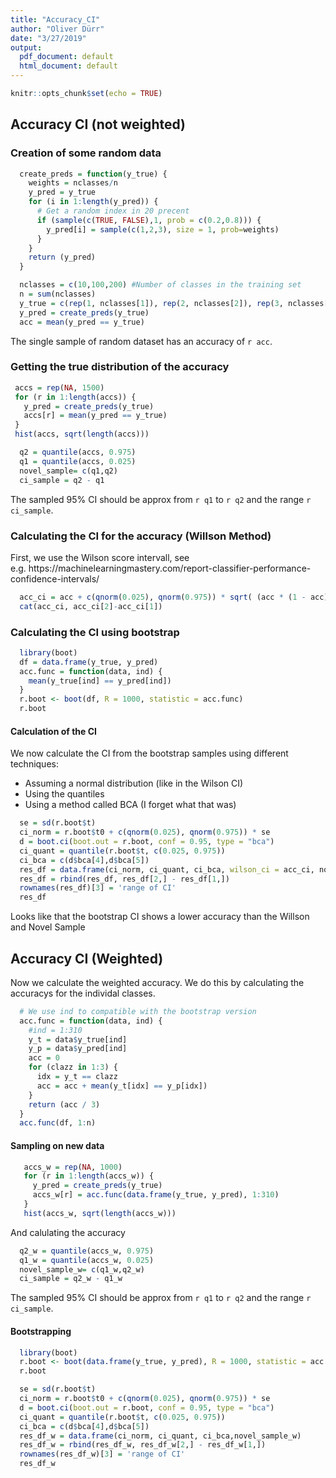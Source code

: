 ```yaml
---
title: "Accuracy_CI"
author: "Oliver Dürr"
date: "3/27/2019"
output:
  pdf_document: default
  html_document: default
---
```


```r
knitr::opts_chunk$set(echo = TRUE)
```

## Accuracy CI (not weighted)

### Creation of some random data

```r
  create_preds = function(y_true) {
    weights = nclasses/n
    y_pred = y_true
    for (i in 1:length(y_pred)) {
      # Get a random index in 20 precent
      if (sample(c(TRUE, FALSE),1, prob = c(0.2,0.8))) {
        y_pred[i] = sample(c(1,2,3), size = 1, prob=weights)
      }
    } 
    return (y_pred)
  }

  nclasses = c(10,100,200) #Number of classes in the training set 
  n = sum(nclasses)
  y_true = c(rep(1, nclasses[1]), rep(2, nclasses[2]), rep(3, nclasses[3])) #True_labels in the testset
  y_pred = create_preds(y_true)
  acc = mean(y_pred == y_true) 
```
The single sample of random dataset has an accuracy of `r acc`.

### Getting the true distribution of the accuracy
```r
 accs = rep(NA, 1500)
 for (r in 1:length(accs)) {
   y_pred = create_preds(y_true)
   accs[r] = mean(y_pred == y_true) 
 }
 hist(accs, sqrt(length(accs)))
```
```r
  q2 = quantile(accs, 0.975) 
  q1 = quantile(accs, 0.025)
  novel_sample= c(q1,q2)
  ci_sample = q2 - q1
```

The sampled 95% CI should be approx from `r q1` to `r q2` and the range `r ci_sample`.

### Calculating the CI for the accuracy (Willson Method) 

First, we use the Wilson score intervall, see e.g. https://machinelearningmastery.com/report-classifier-performance-confidence-intervals/

```r
  acc_ci = acc + c(qnorm(0.025), qnorm(0.975)) * sqrt( (acc * (1 - acc)) / n)
  cat(acc_ci, acc_ci[2]-acc_ci[1])
```
### Calculating the CI using bootstrap
```r
  library(boot)
  df = data.frame(y_true, y_pred)
  acc.func = function(data, ind) {
    mean(y_true[ind] == y_pred[ind])
  }
  r.boot <- boot(df, R = 1000, statistic = acc.func)
  r.boot
```
#### Calculation of the CI 

We now calculate the CI from the bootstrap samples using different techniques:

* Assuming a normal distribution (like in the Wilson CI)
* Using the quantiles
* Using a method called BCA (I forget what that was)

```r
  se = sd(r.boot$t)
  ci_norm = r.boot$t0 + c(qnorm(0.025), qnorm(0.975)) * se
  d = boot.ci(boot.out = r.boot, conf = 0.95, type = "bca")
  ci_quant = quantile(r.boot$t, c(0.025, 0.975))
  ci_bca = c(d$bca[4],d$bca[5]) 
  res_df = data.frame(ci_norm, ci_quant, ci_bca, wilson_ci = acc_ci, novel_sample)
  res_df = rbind(res_df, res_df[2,] - res_df[1,])
  rownames(res_df)[3] = 'range of CI'
  res_df
```

Looks like that the bootstrap CI shows a lower accuracy than the Willson and Novel Sample



## Accuracy CI (Weighted)
Now we calculate the weighted accuracy. We do this by calculating the accuracys for the individal classes.

```r
  # We use ind to compatible with the bootstrap version
  acc.func = function(data, ind) {
    #ind = 1:310
    y_t = data$y_true[ind]
    y_p = data$y_pred[ind]
    acc = 0
    for (clazz in 1:3) {
      idx = y_t == clazz
      acc = acc + mean(y_t[idx] == y_p[idx])
    }
    return (acc / 3)
  }
  acc.func(df, 1:n)
```

#### Sampling on new data
```r
   accs_w = rep(NA, 1000)
   for (r in 1:length(accs_w)) {
     y_pred = create_preds(y_true)
     accs_w[r] = acc.func(data.frame(y_true, y_pred), 1:310)
   }
   hist(accs_w, sqrt(length(accs_w)))
```

And calulating the accuracy 
```r
  q2_w = quantile(accs_w, 0.975) 
  q1_w = quantile(accs_w, 0.025)
  novel_sample_w= c(q1_w,q2_w)
  ci_sample = q2_w - q1_w
```
The sampled 95% CI should be approx from `r q1` to `r q2` and the range `r ci_sample`.


#### Bootstrapping
```r
  library(boot)
  r.boot <- boot(data.frame(y_true, y_pred), R = 1000, statistic = acc.func)
  r.boot
```
```r
  se = sd(r.boot$t)
  ci_norm = r.boot$t0 + c(qnorm(0.025), qnorm(0.975)) * se
  d = boot.ci(boot.out = r.boot, conf = 0.95, type = "bca")
  ci_quant = quantile(r.boot$t, c(0.025, 0.975))
  ci_bca = c(d$bca[4],d$bca[5]) 
  res_df_w = data.frame(ci_norm, ci_quant, ci_bca,novel_sample_w)
  res_df_w = rbind(res_df_w, res_df_w[2,] - res_df_w[1,])
  rownames(res_df_w)[3] = 'range of CI'
  res_df_w
```



